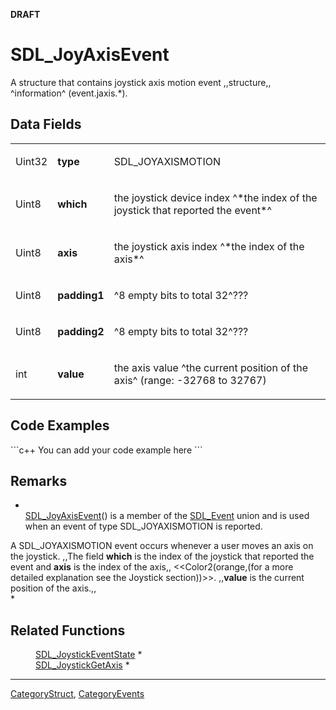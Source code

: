 <!-- pragma section-numbers off -->
<!-- pragma disable-camelcase -->
'''DRAFT'''

= SDL_JoyAxisEvent =
A structure that contains joystick axis motion event ,,structure,, ^information^ (event.jaxis.*).


== Data Fields ==
{|
|Uint32
|'''type'''
|SDL_JOYAXISMOTION
|-
|Uint8
|'''which'''
|the joystick device index ^*the index of the joystick that reported the event*^
|-
|Uint8
|'''axis'''
|the joystick axis index ^*the index of the axis*^
|-
|Uint8
|'''padding1'''
|^8 empty bits to total 32^???
|-
|Uint8
|'''padding2'''
|^8 empty bits to total 32^???
|-
|int
|'''value'''
|the axis value ^the current position of the axis^ (range: -32768 to 32767)
|}

== Code Examples ==
```c++
You can add your code example here
```

== Remarks ==
*<br/>[[SDL_JoyAxisEvent]]() is a member of the [[SDL_Event]] union and is used when an event of type SDL_JOYAXISMOTION is reported.

A SDL_JOYAXISMOTION event occurs whenever a user moves an axis on the joystick. ,,The field '''which''' is the index of the joystick that reported the event and '''axis''' is the index of the axis,, <<Color2(orange,(for a more detailed explanation see the Joystick section))>>. ,,'''value''' is the current position of the axis.,, <br/>*

== Related Functions ==
:[[SDL_JoystickEventState]] *
:[[SDL_JoystickGetAxis]] *

----
[[CategoryStruct]], [[CategoryEvents]]

